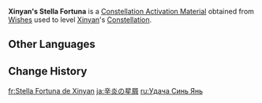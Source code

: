 {{Item Infobox
|id           = 001144
|image        = Item Stella Fortuna (4 Star).png
|type         = Constellation Activation Materials
|group        = Stella Fortuna
|quality      = 4
|description  = [[Xinyan]]'s Constellation Activation Material
|source1      = [[Wishes]]
}}
'''Xinyan's Stella Fortuna''' is a [[Constellation Activation Material]] obtained from [[Wishes]] used to level [[Xinyan]]'s [[Constellation]].

==Other Languages==
{{Other Languages|default_hidden=1
|en      = Xinyan's Stella Fortuna
|zhs     = 辛焱的命星
|zhs_rm  = Xīnyàn de Mìngxīng
|zht     = 辛焱的命星
|zht_rm  = Xīnyàn de Mìngxīng
|ja      = 辛炎の星屑
|ja_rm   = Shin'en no Hoshikuzu
|ko      = 신염<->의 운명<->의 별
|es      = Stella Fortuna de Xinyan
|fr      = Stella Fortuna de Xinyan
|ru      = Удача Синь Янь
|th      = ดวงดาวแห่งชีวิตของ Xinyan
|th_rm   = Duangdao haeng Chiwit khong Xinyan
|vi      = Chòm Sao Của Xinyan
|de      = Stella Fortuna von Xinyan
|id      = Xinyan's Stella Fortuna
|pt      = Stella Fortuna de Xinyan
|tr      = Xinyan'ın Yaşam Yıldızı
|it      = Stella Fortuna di Xinyan
}}

==Change History==
{{Change History|1.1}}

[[fr:Stella Fortuna de Xinyan]]
[[ja:辛炎の星屑]]
[[ru:Удача Синь Янь]]